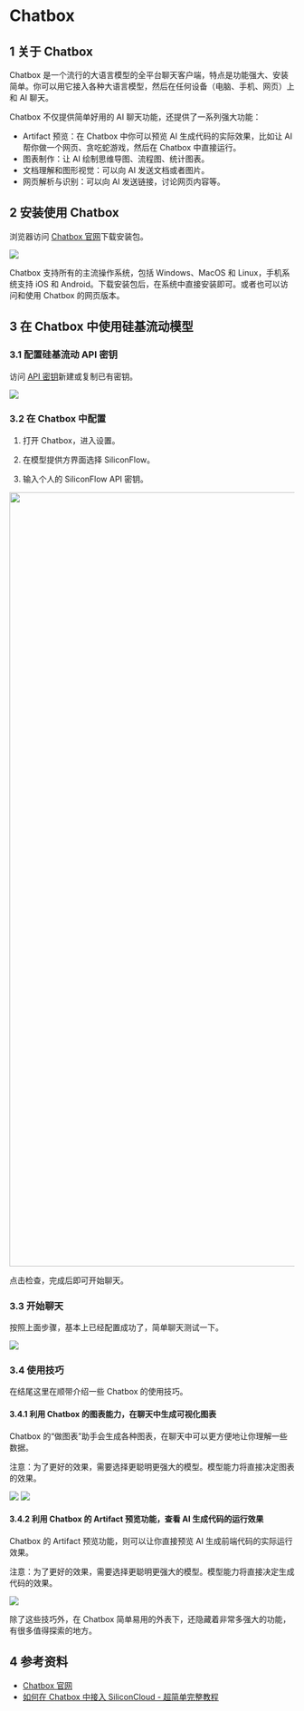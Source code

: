 # Chatbox

## 1 关于 Chatbox

Chatbox 是一个流行的大语言模型的全平台聊天客户端，特点是功能强大、安装简单。你可以用它接入各种大语言模型，然后在任何设备（电脑、手机、网页）上和 AI 聊天。

Chatbox 不仅提供简单好用的 AI 聊天功能，还提供了一系列强大功能：

* Artifact 预览：在 Chatbox 中你可以预览 AI 生成代码的实际效果，比如让 AI 帮你做一个网页、贪吃蛇游戏，然后在 Chatbox 中直接运行。
* 图表制作：让 AI 绘制思维导图、流程图、统计图表。
* 文档理解和图形视觉：可以向 AI 发送文档或者图片。
* 网页解析与识别：可以向 AI 发送链接，讨论网页内容等。

## 2 安装使用 Chatbox

浏览器访问 [Chatbox 官网](https://chatboxai.app/)下载安装包。

<Frame>
    <img src="https://bennhuang.com/chatbox-siliconcloud-integration-guide/chatbox-website.png" />
</Frame>

Chatbox 支持所有的主流操作系统，包括 Windows、MacOS 和 Linux，手机系统支持 iOS 和 Android。下载安装包后，在系统中直接安装即可。或者也可以访问和使用 Chatbox 的网页版本。

## 3 在 Chatbox 中使用硅基流动模型

### 3.1 配置硅基流动 API 密钥

访问 [API 密钥](https://cloud.siliconflow.cn/account/ak)新建或复制已有密钥。

<Frame>
    <img src="https://bennhuang.com/chatbox-siliconcloud-integration-guide/siliconcloud.png" />
</Frame>

### 3.2 在 Chatbox 中配置

1. 打开 Chatbox，进入设置。

2. 在模型提供方界面选择 SiliconFlow。

3. 输入个人的 SiliconFlow API 密钥。

<Frame>
    <img src="https://mintcdn.com/siliconflow-37161621/dWzWFIJ4RDcgcXPP/images/usercases/chatbox/image_0.png?fit=max&auto=format&n=dWzWFIJ4RDcgcXPP&q=85&s=a83b0e8d37d57ff0b7260c3dfce1d4ba" data-og-width="2050" width="2050" data-og-height="1366" height="1366" data-path="images/usercases/chatbox/image_0.png" data-optimize="true" data-opv="2" srcset="https://mintcdn.com/siliconflow-37161621/dWzWFIJ4RDcgcXPP/images/usercases/chatbox/image_0.png?w=280&fit=max&auto=format&n=dWzWFIJ4RDcgcXPP&q=85&s=560bae9c31d8adf857ce6a3f51b7c704 280w, https://mintcdn.com/siliconflow-37161621/dWzWFIJ4RDcgcXPP/images/usercases/chatbox/image_0.png?w=560&fit=max&auto=format&n=dWzWFIJ4RDcgcXPP&q=85&s=98c7498f407744deb6fdcc5c9458dfd1 560w, https://mintcdn.com/siliconflow-37161621/dWzWFIJ4RDcgcXPP/images/usercases/chatbox/image_0.png?w=840&fit=max&auto=format&n=dWzWFIJ4RDcgcXPP&q=85&s=62952fabd17d66e5d04b922a11c9865b 840w, https://mintcdn.com/siliconflow-37161621/dWzWFIJ4RDcgcXPP/images/usercases/chatbox/image_0.png?w=1100&fit=max&auto=format&n=dWzWFIJ4RDcgcXPP&q=85&s=721a31479918119f6f90eb5842ce721d 1100w, https://mintcdn.com/siliconflow-37161621/dWzWFIJ4RDcgcXPP/images/usercases/chatbox/image_0.png?w=1650&fit=max&auto=format&n=dWzWFIJ4RDcgcXPP&q=85&s=98a75c3d372541e404ae1251081486a3 1650w, https://mintcdn.com/siliconflow-37161621/dWzWFIJ4RDcgcXPP/images/usercases/chatbox/image_0.png?w=2500&fit=max&auto=format&n=dWzWFIJ4RDcgcXPP&q=85&s=a94fbbd4e77279bec1eb9cd1fd7d22a5 2500w" />
</Frame>

点击检查，完成后即可开始聊天。

### 3.3 开始聊天

按照上面步骤，基本上已经配置成功了，简单聊天测试一下。

<Frame>
    <img src="https://bennhuang.com/chatbox-siliconcloud-integration-guide/chatting.png" />
</Frame>

### 3.4 使用技巧

在结尾这里在顺带介绍一些 Chatbox 的使用技巧。

#### 3.4.1 利用 Chatbox 的图表能力，在聊天中生成可视化图表

Chatbox 的“做图表”助手会生成各种图表，在聊天中可以更方便地让你理解一些数据。

注意：为了更好的效果，需要选择更聪明更强大的模型。模型能力将直接决定图表的效果。

<Frame>
    <img src="https://bennhuang.com/chatbox-siliconcloud-integration-guide/chatbox-with-charts.png" />
</Frame>

<Frame>
    <img src="https://bennhuang.com/chatbox-siliconcloud-integration-guide/chatbox-with-charts2.png" />
</Frame>

#### 3.4.2 利用 Chatbox 的 Artifact 预览功能，查看 AI 生成代码的运行效果

Chatbox 的 Artifact 预览功能，则可以让你直接预览 AI 生成前端代码的实际运行效果。

注意：为了更好的效果，需要选择更聪明更强大的模型。模型能力将直接决定生成代码的效果。

<Frame>
    <img src="https://bennhuang.com/chatbox-siliconcloud-integration-guide/chatbox-with-artifact.png" />
</Frame>

除了这些技巧外，在 Chatbox 简单易用的外表下，还隐藏着非常多强大的功能，有很多值得探索的地方。

## 4 参考资料

* [Chatbox 官网](https://chatboxai.app/)
* [如何在 Chatbox 中接入 SiliconCloud - 超简单完整教程](https://bennhuang.com/posts/chatbox-siliconcloud-integration-guide/)